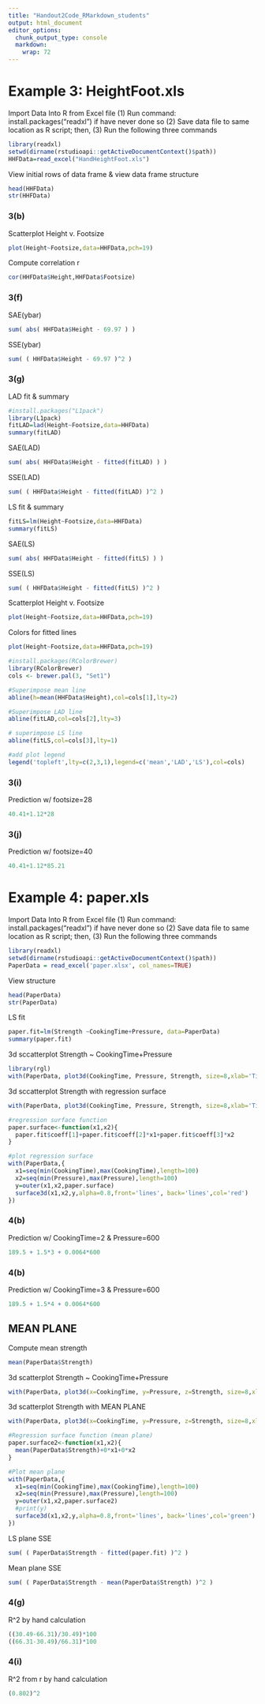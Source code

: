 ```yaml
---
title: "Handout2Code_RMarkdown_students"
output: html_document
editor_options: 
  chunk_output_type: console
  markdown: 
    wrap: 72
---
```


# Example 3: HeightFoot.xls

Import Data Into R from Excel file (1) Run command:
install.packages("readxl") if have never done so (2) Save data file to
same location as R script; then, (3) Run the following three commands

```r
library(readxl)
setwd(dirname(rstudioapi::getActiveDocumentContext()$path)) 
HHFData=read_excel("HandHeightFoot.xls")

```

View initial rows of data frame & view data frame structure

```r
head(HHFData)
str(HHFData)
```

### 3(b)

Scatterplot Height v. Footsize

```r
plot(Height~Footsize,data=HHFData,pch=19)
```

Compute correlation r

```r
cor(HHFData$Height,HHFData$Footsize)
```

### 3(f)

SAE(ybar)

```r
sum( abs( HHFData$Height - 69.97 ) )

```

SSE(ybar)

```r
sum( ( HHFData$Height - 69.97 )^2 )

```

### 3(g)

LAD fit & summary

```r
#install.packages("L1pack")
library(L1pack)
fitLAD=lad(Height~Footsize,data=HHFData)
summary(fitLAD)
```

SAE(LAD)

```r
sum( abs( HHFData$Height - fitted(fitLAD) ) )
```

SSE(LAD)

```r
sum( ( HHFData$Height - fitted(fitLAD) )^2 )

```

LS fit & summary

```r
fitLS=lm(Height~Footsize,data=HHFData)
summary(fitLS)
```

SAE(LS)

```r
sum( abs( HHFData$Height - fitted(fitLS) ) )
```

SSE(LS)

```r
sum( ( HHFData$Height - fitted(fitLS) )^2 )

```

Scatterplot Height v. Footsize

```r
plot(Height~Footsize,data=HHFData,pch=19)

```

Colors for fitted lines

```r
plot(Height~Footsize,data=HHFData,pch=19)

#install.packages(RColorBrewer)
library(RColorBrewer)
cols <- brewer.pal(3, "Set1")

#Superimpose mean line
abline(h=mean(HHFData$Height),col=cols[1],lty=2)

#Superimpose LAD line
abline(fitLAD,col=cols[2],lty=3)

# superimpose LS line
abline(fitLS,col=cols[3],lty=1)

#add plot legend
legend('topleft',lty=c(2,3,1),legend=c('mean','LAD','LS'),col=cols)
```

### 3(i)

Prediction w/ footsize=28

```r
40.41+1.12*28

```

### 3(j)

Prediction w/ footsize=40

```r
40.41+1.12*85.21

```

# Example 4: paper.xls

Import Data Into R from Excel file (1) Run command:
install.packages("readxl") if have never done so (2) Save data file to
same location as R script; then, (3) Run the following three commands

```r
library(readxl)
setwd(dirname(rstudioapi::getActiveDocumentContext()$path)) 
PaperData = read_excel('paper.xlsx', col_names=TRUE)
```

View structure

```r
head(PaperData)
str(PaperData)
```

LS fit

```r
paper.fit=lm(Strength ~CookingTime+Pressure, data=PaperData)
summary(paper.fit)
```

3d sccatterplot Strength \~ CookingTime+Pressure

```r
library(rgl)
with(PaperData, plot3d(CookingTime, Pressure, Strength, size=8,xlab='Time'))
```

3d sccatterplot Strength with regression surface

```r
with(PaperData, plot3d(CookingTime, Pressure, Strength, size=8,xlab='Time'))

#regression surface function
paper.surface<-function(x1,x2){
  paper.fit$coeff[1]+paper.fit$coeff[2]*x1+paper.fit$coeff[3]*x2
}

#plot regression surface
with(PaperData,{
  x1=seq(min(CookingTime),max(CookingTime),length=100)
  x2=seq(min(Pressure),max(Pressure),length=100)
  y=outer(x1,x2,paper.surface)
  surface3d(x1,x2,y,alpha=0.8,front='lines', back='lines',col='red')
})
```

### 4(b)

Prediction w/ CookingTime=2 & Pressure=600

```r
189.5 + 1.5*3 + 0.0064*600
```

### 4(b)

Prediction w/ CookingTime=3 & Pressure=600

```r
189.5 + 1.5*4 + 0.0064*600
```

## MEAN PLANE

Compute mean strength

```r
mean(PaperData$Strength)
```

3d scatterplot Strength \~ CookingTime+Pressure

```r
with(PaperData, plot3d(x=CookingTime, y=Pressure, z=Strength, size=8,xlab='Time'))
```

3d scatterplot Strength with MEAN PLANE

```r
with(PaperData, plot3d(x=CookingTime, y=Pressure, z=Strength, size=8,xlab='Time'))

#Regression surface function (mean plane)
paper.surface2<-function(x1,x2){
  mean(PaperData$Strength)+0*x1+0*x2
}

#Plot mean plane
with(PaperData,{
  x1=seq(min(CookingTime),max(CookingTime),length=100)
  x2=seq(min(Pressure),max(Pressure),length=100)
  y=outer(x1,x2,paper.surface2)
  #print(y)
  surface3d(x1,x2,y,alpha=0.8,front='lines', back='lines',col='green')
})
```

LS plane SSE

```r
sum( ( PaperData$Strength - fitted(paper.fit) )^2 )
```

Mean plane SSE

```r
sum( ( PaperData$Strength - mean(PaperData$Strength) )^2 )
```

### 4(g)

R\^2 by hand calculation

```r
((30.49-66.31)/30.49)*100
((66.31-30.49)/66.31)*100
```

### 4(i)

R\^2 from r by hand calculation

```r

(0.802)^2
```

